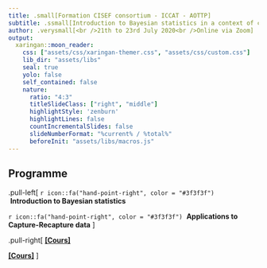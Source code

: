 ```yaml
---
title: .small[Formation CISEF consortium - ICCAT - AOTTP]
subtitle: .ssmall[Introduction to Bayesian statistics in a context of capture-recapture]
author: .verysmall[<br />21th to 23rd July 2020<br />Online via Zoom]
output:
  xaringan::moon_reader:
    css: ["assets/css/xaringan-themer.css", "assets/css/custom.css"]
    lib_dir: "assets/libs"
    seal: true
    yolo: false
    self_contained: false
    nature:
      ratio: "4:3"
      titleSlideClass: ["right", "middle"]
      highlightStyle: 'zenburn'
      highlightLines: false
      countIncrementalSlides: false
      slideNumberFormat: "%current% / %total%"
      beforeInit: "assets/libs/macros.js"
---
```



## Programme


.pull-left[
`r icon::fa("hand-point-right", color = "#3f3f3f")` &nbsp;**Introduction to Bayesian statistics**

`r icon::fa("hand-point-right", color = "#3f3f3f")` &nbsp;**Applications to Capture-Recapture data**
]

.pull-right[
[**[Cours]**](https://github.com/liviergimenez/Bayesian_Workshop)

[**[Cours]**](https://github.com/LGuery/Bayesian_Workshop_AOTTP)
]
